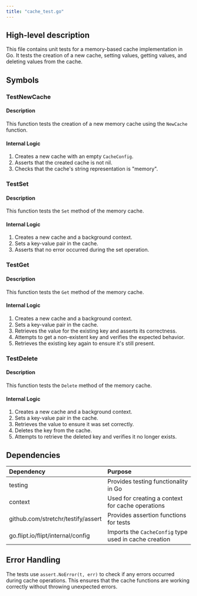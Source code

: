 ```yaml
---
title: "cache_test.go"
---
```


## High-level description
This file contains unit tests for a memory-based cache implementation in Go. It tests the creation of a new cache, setting values, getting values, and deleting values from the cache.

## Symbols

### TestNewCache
#### Description
This function tests the creation of a new memory cache using the `NewCache` function.

#### Internal Logic
1. Creates a new cache with an empty `CacheConfig`.
2. Asserts that the created cache is not nil.
3. Checks that the cache's string representation is "memory".

### TestSet
#### Description
This function tests the `Set` method of the memory cache.

#### Internal Logic
1. Creates a new cache and a background context.
2. Sets a key-value pair in the cache.
3. Asserts that no error occurred during the set operation.

### TestGet
#### Description
This function tests the `Get` method of the memory cache.

#### Internal Logic
1. Creates a new cache and a background context.
2. Sets a key-value pair in the cache.
3. Retrieves the value for the existing key and asserts its correctness.
4. Attempts to get a non-existent key and verifies the expected behavior.
5. Retrieves the existing key again to ensure it's still present.

### TestDelete
#### Description
This function tests the `Delete` method of the memory cache.

#### Internal Logic
1. Creates a new cache and a background context.
2. Sets a key-value pair in the cache.
3. Retrieves the value to ensure it was set correctly.
4. Deletes the key from the cache.
5. Attempts to retrieve the deleted key and verifies it no longer exists.

## Dependencies
| Dependency | Purpose |
|:-----------|:--------|
| testing | Provides testing functionality in Go |
| context | Used for creating a context for cache operations |
| github.com/stretchr/testify/assert | Provides assertion functions for tests |
| go.flipt.io/flipt/internal/config | Imports the `CacheConfig` type used in cache creation |

## Error Handling
The tests use `assert.NoError(t, err)` to check if any errors occurred during cache operations. This ensures that the cache functions are working correctly without throwing unexpected errors.